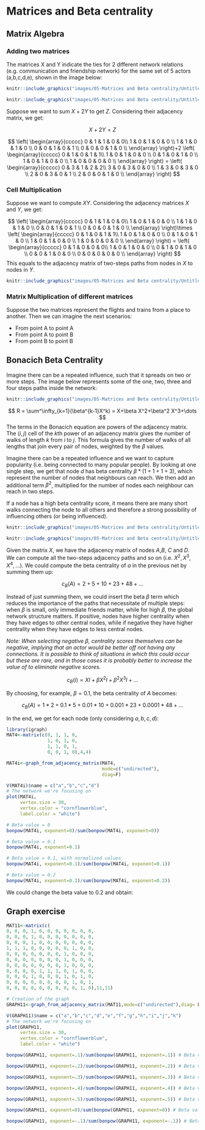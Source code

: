 # Matrices and Beta centrality

## Matrix Algebra

### Adding two matrices

The matrices X and Y indicate the ties for 2 different network relations (e.g. communication and friendship network) for the same set of 5 actors (a,b,c,d,e), shown in the image below:

```r
knitr::include_graphics("images/05-Matrices and Beta centrality/Untitled.png")
```

```r
knitr::include_graphics("images/05-Matrices and Beta centrality/Untitled 1.png")
```

Suppose we want to sum $X+2Y$ to get $Z$. Considering their adjacency matrix, we get:

$$
X+2Y = Z
$$

$$
\left(  
\begin{array}{ccccc}
0 & 1 & 1 & 0 & 0\\
1 & 0 & 1 & 0 & 0 \\
1 & 1 & 0 & 1 & 0 \\
0 & 0 & 1 & 0 & 1 \\
0 & 0 & 0 & 1 & 0 \\
\end{array}
\right)+2
\left(  
\begin{array}{ccccc}
0 & 1 & 0 & 1 & 1\\
1 & 0 & 1 & 0 & 0 \\
0 & 1 & 0 & 1 & 0 \\
1 & 0 & 1 & 0 & 0 \\
1 & 0 & 0 & 0 & 0 \\
\end{array}
\right) = 
\left(  
\begin{array}{ccccc}
0 & 3 & 1 & 2 & 2\\
3 & 0 & 3 & 0 & 0 \\
1 & 3 & 0 & 3 & 0 \\
2 & 0 & 3 & 0 & 1 \\
2 & 0 & 0 & 1 & 0 \\
\end{array}
\right)
$$

### Cell Multiplication

Suppose we want to compute $XY$. Considering the adjacency matrices $X$ and $Y$, we get: 

$$
\left(  
\begin{array}{ccccc}
0 & 1 & 1 & 0 & 0\\
1 & 0 & 1 & 0 & 0 \\
1 & 1 & 0 & 1 & 0 \\
0 & 0 & 1 & 0 & 1 \\
0 & 0 & 0 & 1 & 0 \\
\end{array}
\right)\times
\left(  
\begin{array}{ccccc}
0 & 1 & 0 & 1 & 1\\
1 & 0 & 1 & 0 & 0 \\
0 & 1 & 0 & 1 & 0 \\
1 & 0 & 1 & 0 & 0 \\
1 & 0 & 0 & 0 & 0 \\
\end{array}
\right) = 
\left(  
\begin{array}{ccccc}
0 & 1 & 0 & 0 & 0\\
1 & 0 & 1 & 0 & 0 \\
0 & 1 & 0 & 1 & 0 \\
0 & 0 & 1 & 0 & 0 \\
0 & 0 & 0 & 0 & 0 \\
\end{array}
\right)
$$
This equals to the adjacency matrix of two-steps paths from nodes in $X$ to nodes in $Y$. 

```r
knitr::include_graphics("images/05-Matrices and Beta centrality/Untitled 2.png")
```

### Matrix Multiplication of different matrices

Suppose the two matrices represent the flights and trains from a place to another. Then we can imagine the next scenarios:

- From point A to point A
- From point A to point B
- From point B to point B

## Bonacich Beta Centrality

Imagine there can be a repeated influence, such that it spreads on two or more steps. The image below represents some of the one, two, three and four steps paths inside the network:

```r
knitr::include_graphics("images/05-Matrices and Beta centrality/Untitled 3.png")
```

$$
R = \sum^\infty_{k=1}(\beta^{k-1}X^k) = X+\beta X^2+\beta^2 X^3+\dots
$$
The terms in the Bonacich equation are powers of the adjacency matrix. The $(i,j)$ cell of the $k$th power of an adjacency matrix gives the number of walks of length $k$ from $i$ to $j$. This formula gives the number of walks of all lengths that join every pair of nodes, weighted by the $\beta$ values. 

Imagine there can be a repeated influence and we want to capture popularity (i.e. being connected to many popular people). By looking at one single step, we get that node $d$ has beta centrality $\beta*(1+1+1+3)$, which represent the number of nodes that neighbours can reach. We then add an additional term $\beta^2$, multiplied for the number of nodes each neighbour can reach in two steps. 

If a node has a high beta centrality score, it means there are many short walks connecting the node to all others and therefore a strong possibility of influencing others (or being influenced).

```r
knitr::include_graphics("images/05-Matrices and Beta centrality/Untitled 4.png")
```

```r
knitr::include_graphics("images/05-Matrices and Beta centrality/Untitled 5.png")
```

Given the matrix $X$, we have the adjacency matrix of nodes $A$,$B$, $C$ and $D$. We can compute all the two-steps adjacency paths and so on (i.e. $X^2, X^3, X^4,\dots$). We could compute the beta centrality of $a$ in the previous net by summing them up:

$$
c_B(A) = 2+5+10+23+48+\dots
$$

Instead of just summing them, we could insert the beta $\beta$ term which reduces the importance of the paths that necessitate of multiple steps: when $\beta$ is small, only immediate friends matter, while for high $\beta$, the global network structure matters. If positive, nodes have higher centrality when they have edges to other central nodes, while if negative they have higher centrality when they have edges to less central nodes. 

*Note: When selecting negative $\beta$, centrality scores themselves can be negative, implying that an actor would be better off not having any connections. It is possible to think of situations in which this could occur but these are rare, and in those cases it is probably better to increase the value of \beta to eliminate negative scores.*

$$
c_B(i) = XI+\beta X^2I+\beta^2X^3I+\dots
$$

By choosing, for example, $\beta = 0.1$, the beta centrality of $A$ becomes:

$$
c_B(A) = 1*2+0.1*5+0.01*10+0.001*23+0.0001*48+\dots
$$

In the end, we get for each node (only considering $a,b,c,d$):

\begin{table}[h]
\centering
\begin{tabular}{@{}lll@{}}
\toprule
\textbf{Node} & \textbf{Beta Centrality} & \textbf{Norm} \\ \midrule
A             & 0.9747                   & 0.26          \\
B             & 0.9747                   & 0.26          \\
C             & 1.3577                   & 0.356         \\
D             & 0.5065                   & 0.133         \\ \bottomrule
\end{tabular}
\caption{Beta Centrality with \beta value 0.1}
\label{tab:my-table}
\end{table}


```r
library(igraph)
MAT4<-matrix(c(0, 1, 1, 0,
               1, 0, 1, 0,
               1, 1, 0, 1,
               0, 0, 1, 0),4,4)

MAT4i<-graph_from_adjacency_matrix(MAT4,
                                   mode=c("undirected"),
                                   diag=F)

V(MAT4i)$name = c("a","b","c","d")
# The network we're focusing on
plot(MAT4i, 
     vertex.size = 30, 
     vertex.color = "cornflowerblue",
     label.color = "white")
```


```r
# Beta value = 0
bonpow(MAT4i, exponent=0)/sum(bonpow(MAT4i, exponent=0))

# Beta value = 0.1
bonpow(MAT4i, exponent=0.1)

# Beta value = 0.1, with normalized values
bonpow(MAT4i, exponent=0.1)/sum(bonpow(MAT4i, exponent=0.1))

# Beta value = 0.2
bonpow(MAT4i, exponent=0.2)/sum(bonpow(MAT4i, exponent=0.2))
```

We could change the beta value to 0.2 and obtain:

\begin{table}[h]
\centering
\begin{tabular}{@{}lll@{}}
\toprule
\textbf{Node} & \textbf{Beta Centrality} & \textbf{Norm} \\ \midrule
A             & 0.9994                   & 0.260         \\
B             & 0.9994                   & 0.260         \\
C             & 1.3117                   & 0.341         \\
D             & 0.5309                   & 0.138         \\ \bottomrule
\end{tabular}
\caption{Beta centrality with \beta value 0.2}
\label{tab:my-table}
\end{table}

## Graph exercise

```r
MAT11<-matrix(c(
0, 0, 0, 1, 0, 0, 0, 0, 0, 0, 0,
0, 0, 0, 1, 0, 0, 0, 0, 0, 0, 0,
0, 0, 0, 1, 0, 0, 0, 0, 0, 0, 0,
1, 1, 1, 0, 0, 0, 0, 0, 1, 0, 0,
0, 0, 0, 0, 0, 0, 0, 1, 0, 0, 0,
0, 0, 0, 0, 0, 0, 0, 1, 0, 0, 0,
0, 0, 0, 0, 0, 0, 0, 1, 0, 0, 0,
0, 0, 0, 0, 1, 1, 1, 0, 1, 0, 0,
0, 0, 0, 1, 0, 0, 0, 1, 0, 1, 0,
0, 0, 0, 0, 0, 0, 0, 0, 1, 0, 1,
0, 0, 0, 0, 0, 0, 0, 0, 0, 1, 0),11,11)

# Creation of the graph
GRAPH11<-graph_from_adjacency_matrix(MAT11,mode=c("undirected"),diag= FALSE)

V(GRAPH11)$name = c("a","b","c","d","e","f","g","h","i","j","k")
# The network we're focusing on
plot(GRAPH11, 
     vertex.size = 30, 
     vertex.color = "cornflowerblue",
     label.color = "white")
```


```r
bonpow(GRAPH11, exponent=.1)/sum(bonpow(GRAPH11, exponent=.1)) # Beta value = 0.1

bonpow(GRAPH11, exponent=.2)/sum(bonpow(GRAPH11, exponent=.2)) # Beta value = 0.2

bonpow(GRAPH11, exponent=.3)/sum(bonpow(GRAPH11, exponent=.3)) # Beta value = 0.3

bonpow(GRAPH11, exponent=.4)/sum(bonpow(GRAPH11, exponent=.4)) # Beta value = 0.4

bonpow(GRAPH11, exponent=.5)/sum(bonpow(GRAPH11, exponent=.5)) # Beta value = 0.5

bonpow(GRAPH11, exponent=0)/sum(bonpow(GRAPH11, exponent=0)) # Beta value = 0

bonpow(GRAPH11, exponent=-.1)/sum(bonpow(GRAPH11, exponent=-.1)) # Beta value = -0.1
```